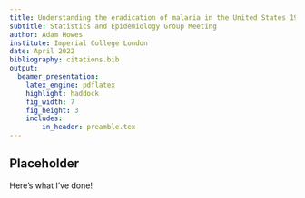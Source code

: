 ```yaml
---
title: Understanding the eradication of malaria in the United States 1920-1950
subtitle: Statistics and Epidemiology Group Meeting
author: Adam Howes
institute: Imperial College London
date: April 2022
bibliography: citations.bib
output:
  beamer_presentation:
    latex_engine: pdflatex
    highlight: haddock
    fig_width: 7 
    fig_height: 3
    includes:
        in_header: preamble.tex
---
```


## Placeholder

Here's what I've done!


